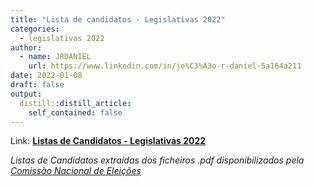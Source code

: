 ```yaml
---
title: "Lista de candidatos - Legislativas 2022"
categories:
  - legislativas 2022
author:
  - name: JRDANIEL
    url: https://www.linkedin.com/in/jo%C3%A3o-r-daniel-5a164a211
date: 2022-01-08
draft: false
output:
  distill::distill_article:
    self_contained: false
---
```



Link: [**Listas de Candidatos - Legislativas 2022**](https://jrdaniel.shinyapps.io/paragrafo)


*Listas de Candidatos extraídas dos ficheiros .pdf disponibilizados pela [Comissão Nacional de Eleições](https://www.cne.pt/content/eleicoes-para-assembleia-da-republica-2022)*
